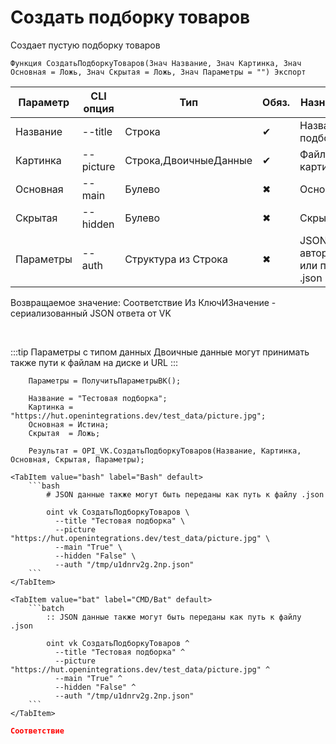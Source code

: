 ﻿---
sidebar_position: 3
description: Создать подборку товаров и другие функции для работы с VK в Открытом пакете интеграций - бесплатной open-source библиотеке интеграций для 1С:Предприятие 8, OneScript и CLI
keywords: [1C, 1С, 1С:Предприятие, 1С:Предприятие 8.3, API, Интеграция, Сервисы, Обмен, OneScript, CLI, VK]
---


# Создать подборку товаров
 Создает пустую подборку товаров



`Функция СоздатьПодборкуТоваров(Знач Название, Знач Картинка, Знач Основная = Ложь, Знач Скрытая = Ложь, Знач Параметры = "") Экспорт`

  | Параметр | CLI опция | Тип | Обяз. | Назначение |
  |-|-|-|-|-|
  | Название | --title | Строка | &#x2714; | Название подборки |
  | Картинка | --picture | Строка,ДвоичныеДанные | &#x2714; | Файл картинки |
  | Основная | --main | Булево | &#x2716; | Основная |
  | Скрытая | --hidden | Булево | &#x2716; | Скрытая |
  | Параметры | --auth | Структура из Строка | &#x2716; | JSON авторизации или путь к .json |

  
  Возвращаемое значение:   Соответствие Из КлючИЗначение - сериализованный JSON ответа от VK

<br/>

:::tip
Параметры с типом данных Двоичные данные могут принимать также пути к файлам на диске и URL
:::
<br/>



```bsl title="Пример использования для 1С:Предприятие/OneScript"
    Параметры = ПолучитьПараметрыВК();

    Название = "Тестовая подборка";
    Картинка = "https://hut.openintegrations.dev/test_data/picture.jpg";
    Основная = Истина;
    Скрытая  = Ложь;

    Результат = OPI_VK.СоздатьПодборкуТоваров(Название, Картинка, Основная, Скрытая, Параметры);
```
    

 <Tabs>
  
    <TabItem value="bash" label="Bash" default>
        ```bash
            # JSON данные также могут быть переданы как путь к файлу .json
            
            oint vk СоздатьПодборкуТоваров \
              --title "Тестовая подборка" \
              --picture "https://hut.openintegrations.dev/test_data/picture.jpg" \
              --main "True" \
              --hidden "False" \
              --auth "/tmp/u1dnrv2g.2np.json"
        ```
    </TabItem>
  
    <TabItem value="bat" label="CMD/Bat" default>
        ```batch
            :: JSON данные также могут быть переданы как путь к файлу .json
            
            oint vk СоздатьПодборкуТоваров ^
              --title "Тестовая подборка" ^
              --picture "https://hut.openintegrations.dev/test_data/picture.jpg" ^
              --main "True" ^
              --hidden "False" ^
              --auth "/tmp/u1dnrv2g.2np.json"
        ```
    </TabItem>
</Tabs>


```json title="Результат"
Соответствие
```
